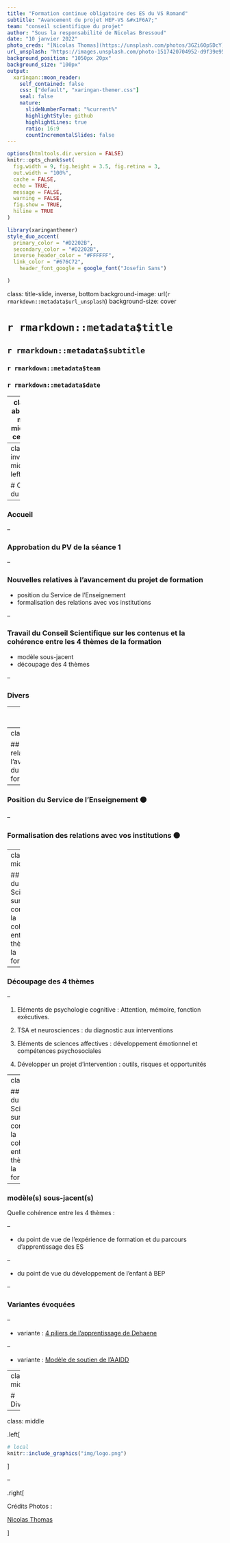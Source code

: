 ```yaml
---
title: "Formation continue obligatoire des ES du VS Romand"
subtitle: "Avancement du projet HEP-VS &#x1F6A7;"  
team: "conseil scientifique du projet"
author: "Sous la responsabilité de Nicolas Bressoud"
date: "10 janvier 2022"
photo_creds: "[Nicolas Thomas](https://unsplash.com/photos/3GZi6OpSDcY)" 
url_unsplash: "https://images.unsplash.com/photo-1517420704952-d9f39e95b43e?ixlib=rb-1.2.1&ixid=MnwxMjA3fDB8MHxwaG90by1wYWdlfHx8fGVufDB8fHx8&auto=format&fit=crop&w=2940&q=80"
background_position: "1050px 20px"
background_size: "100px"
output:
  xaringan::moon_reader:
    self_contained: false
    css: ["default", "xaringan-themer.css"]
    seal: false
    nature:
      slideNumberFormat: "%current%"
      highlightStyle: github
      highlightLines: true
      ratio: 16:9
      countIncrementalSlides: false
---
```


```r
options(htmltools.dir.version = FALSE)
knitr::opts_chunk$set(
  fig.width = 9, fig.height = 3.5, fig.retina = 3,
  out.width = "100%",
  cache = FALSE,
  echo = TRUE,
  message = FALSE,
  warning = FALSE,
  fig.show = TRUE,
  hiline = TRUE
)
```

```r
library(xaringanthemer)
style_duo_accent(
  primary_color = "#D2202B",
  secondary_color = "#D2202B",
  inverse_header_color = "#FFFFFF",
  link_color = "#676C72",
    header_font_google = google_font("Josefin Sans")

)
```

class: title-slide, inverse, bottom
background-image: url(`r rmarkdown::metadata$url_unsplash`)
background-size: cover

# `r rmarkdown::metadata$title`

## `r rmarkdown::metadata$subtitle`

### `r rmarkdown::metadata$team`

### `r rmarkdown::metadata$date`

---
class: about-me, middle, center


<img style="border-radius: 50%;" src="https://pbs.twimg.com/profile_images/1300813855183065100/-Rd3mskJ.jpg" width="150px"/>

## Formation continue HEP-VS

[`r icons::fontawesome("link")` Espace Teams du projet](https://teams.microsoft.com/l/team/19%3a8hSifiHR96Z6lfbhzdYt1xp3qiP-67mxr8Csh9dxnLM1%40thread.tacv2/conversations?groupId=5747d26d-b680-4386-abf2-965b3f532137&tenantId=5836f016-62a4-4d3b-a32c-4623b49c8e34)</br>
---
class: inverse, middle left

# Ordre du jour

--

### Accueil

--

### Approbation du PV de la séance 1

--

### Nouvelles relatives à l'avancement du projet de formation

- position du Service de l'Enseignement
- formalisation des relations avec vos institutions

--

### Travail du Conseil Scientifique sur les contenus et la cohérence entre les 4 thèmes de la formation 

- modèle sous-jacent
- découpage des 4 thèmes

--

### Divers

---
class: middle

# Approbation du PV de la séance 1

---
class: middle

## Nouvelles relatives à l'avancement du projet de formation

--

### Position du Service de l'Enseignement &#x1F7E0;

--

### Formalisation des relations avec vos institutions &#x1F7E0;

---
class: middle

## Travail du Conseil Scientifique sur les contenus et la cohérence entre les 4 thèmes de la formation 


--

### Découpage des 4 thèmes

--

1. Eléments de psychologie cognitive : Attention, mémoire, fonction exécutives.

1. TSA et neurosciences : du diagnostic aux interventions

1. Eléments de sciences affectives : développement émotionnel et compétences psychosociales

1. Développer un projet d'intervention : outils, risques et opportunités

---
class: 

## Travail du Conseil Scientifique sur les contenus et la cohérence entre les 4 thèmes de la formation 

--

### modèle(s) sous-jacent(s)

Quelle cohérence entre les 4 thèmes :

--

- du point de vue de l'expérience de formation et du parcours d'apprentissage des ES

--

- du point de vue du développement de l'enfant à BEP

--

### Variantes évoquées

--

- variante : [4 piliers de l'apprentissage de Dehaene](http://parisinnovationreview.com/article/les-quatre-piliers-de-lapprentissage-stanislas-dehaene)

--

- variante : [Modèle de soutien de l'AAIDD](https://www.aaidd.org)

---
class: middle

# Divers

---

class: middle

.left[

```r
# local
knitr::include_graphics("img/logo.png")
```

]

--

.right[

Crédits Photos :

[Nicolas Thomas](https://unsplash.com/photos/3GZi6OpSDcY)

]
